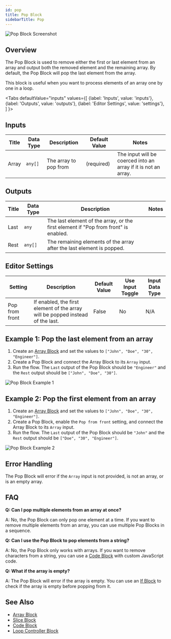 ```yaml
---
id: pop
title: Pop Block
sidebarTitle: Pop
---
```



![Pop Block Screenshot](./assets/pop-block.png)

## Overview

The Pop Block is used to remove either the first or last element from an array and output both the removed element and the remaining array. By default, the Pop Block will pop the last element from the array.

This block is useful when you want to process elements of an array one by one in a loop.

<Tabs
  defaultValue="inputs"
  values={[
    {label: 'Inputs', value: 'inputs'},
    {label: 'Outputs', value: 'outputs'},
    {label: 'Editor Settings', value: 'settings'},
  ]
}>

<TabItem value="inputs">

## Inputs

| Title | Data Type | Description           | Default Value | Notes                                                          |
| ----- | --------- | --------------------- | ------------- | -------------------------------------------------------------- |
| Array | `any[]`   | The array to pop from | (required)    | The input will be coerced into an array if it is not an array. |

</TabItem>

<TabItem value="outputs">

## Outputs

| Title | Data Type | Description                                                                         | Notes |
| ----- | --------- | ----------------------------------------------------------------------------------- | ----- |
| Last  | `any`     | The last element of the array, or the first element if "Pop from front" is enabled. |       |
| Rest  | `any[]`   | The remaining elements of the array after the last element is popped.               |       |

</TabItem>

<TabItem value="settings">

## Editor Settings

| Setting        | Description                                                                    | Default Value | Use Input Toggle | Input Data Type |
| -------------- | ------------------------------------------------------------------------------ | ------------- | ---------------- | --------------- |
| Pop from front | If enabled, the first element of the array will be popped instead of the last. | False         | No               | N/A             |

</TabItem>

</Tabs>

## Example 1: Pop the last element from an array

1. Create an [Array Block](./array.mdx) and set the values to `["John", "Doe", "30", "Engineer"]`.
2. Create a Pop Block and connect the Array Block to its `Array` input.
3. Run the flow. The `Last` output of the Pop Block should be `"Engineer"` and the `Rest` output should be `["John", "Doe", "30"]`.

![Pop Block Example 1](./assets/pop-block-example-01.png)

## Example 2: Pop the first element from an array

1. Create an [Array Block](./array.mdx) and set the values to `["John", "Doe", "30", "Engineer"]`.
2. Create a Pop Block, enable the `Pop from front` setting, and connect the Array Block to its `Array` input.
3. Run the flow. The `Last` output of the Pop Block should be `"John"` and the `Rest` output should be `["Doe", "30", "Engineer"]`.

![Pop Block Example 2](./assets/pop-block-example-02.png)

## Error Handling

The Pop Block will error if the `Array` input is not provided, is not an array, or is an empty array.

## FAQ

**Q: Can I pop multiple elements from an array at once?**

A: No, the Pop Block can only pop one element at a time. If you want to remove multiple elements from an array, you can use multiple Pop Blocks in a sequence.

**Q: Can I use the Pop Block to pop elements from a string?**

A: No, the Pop Block only works with arrays. If you want to remove characters from a string, you can use a [Code Block](./code.mdx) with custom JavaScript code.

**Q: What if the array is empty?**

A: The Pop Block will error if the array is empty. You can use an [If Block](./if.mdx) to check if the array is empty before popping from it.

## See Also

- [Array Block](./array.mdx)
- [Slice Block](./slice.mdx)
- [Code Block](./code.mdx)
- [Loop Controller Block](./loop-controller.mdx)
